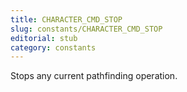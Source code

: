 ```yaml
---
title: CHARACTER_CMD_STOP
slug: constants/CHARACTER_CMD_STOP
editorial: stub
category: constants
---
```


<LSLConstant
	name="CHARACTER_CMD_STOP"
	type="integer"
	value="0x00"
/>

Stops any current pathfinding operation.
